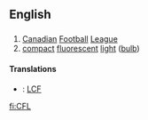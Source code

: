 ==English==

==={{abbreviation}}===
{{infl|en|abbreviation}}

# [[Canadian]] [[football|Football]] [[league|League]]
# [[compact]] [[fluorescent]] [[light]] ([[bulb]])

====Translations====
{{trans-top|Canadian Football League}}
{{trans-mid}}
{{trans-bottom}}

{{trans-top|compact fluorescent light (bulb)}}
{{trans-mid}}
{{trans-bottom}}

{{checktrans-top}}
* {{ttbc|French}}: [[LCF]]
{{checktrans-bottom}}

[[fi:CFL]]